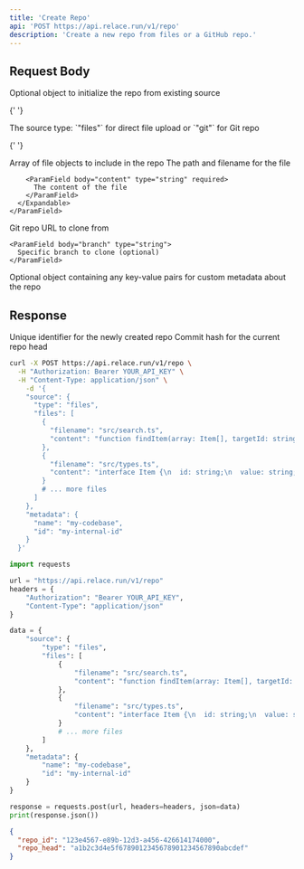 ```yaml
---
title: 'Create Repo'
api: 'POST https://api.relace.run/v1/repo'
description: 'Create a new repo from files or a GitHub repo.'
---
```


## Request Body

<ParamField body="source" type="object">
  Optional object to initialize the repo from existing source

  <Expandable title="properties" defaultOpen={false}>

{' '}

<ParamField body="type" type="string" required>
  The source type: `"files"` for direct file upload or `"git"` for Git repo
</ParamField>

{' '}

<Tabs>
  <Tab title="From Files">
    <ParamField body="files" type="array" required>
      Array of file objects to include in the repo
      <Expandable title="properties" defaultOpen={false}>
        <ParamField body="filename" type="string" required>
          The path and filename for the file
        </ParamField>

        <ParamField body="content" type="string" required>
          The content of the file
        </ParamField>
      </Expandable>
    </ParamField>

  </Tab>

  <Tab title="From Git Repo">
    <ParamField body="url" type="string" required>
      Git repo URL to clone from
    </ParamField>

    <ParamField body="branch" type="string">
      Specific branch to clone (optional)
    </ParamField>

  </Tab>
</Tabs>

  </Expandable>
</ParamField>

<ParamField body="metadata" type="object">
  Optional object containing any key-value pairs for custom metadata about the
  repo
</ParamField>

## Response

<ResponseField name="repo_id" type="string">
  Unique identifier for the newly created repo
</ResponseField>

<ResponseField name="repo_head" type="string">
  Commit hash for the current repo head
</ResponseField>

<RequestExample>

```bash cURL
curl -X POST https://api.relace.run/v1/repo \
  -H "Authorization: Bearer YOUR_API_KEY" \
  -H "Content-Type: application/json" \
    -d '{
    "source": {
      "type": "files",
      "files": [
        {
          "filename": "src/search.ts",
          "content": "function findItem(array: Item[], targetId: string): Item | undefined {\n  for (let i = 0; i < array.length; i++) {\n    const item = array[i];\n    if (item.id === targetId) {\n      return item;\n    }\n  }\n  return undefined;\n}"
        },
        {
          "filename": "src/types.ts",
          "content": "interface Item {\n  id: string;\n  value: string;\n  metadata?: Record<string, unknown>;\n}"
        }
        # ... more files
      ]
    },
    "metadata": {
      "name": "my-codebase",
      "id": "my-internal-id"
    }
  }'
```

```python Python
import requests

url = "https://api.relace.run/v1/repo"
headers = {
    "Authorization": "Bearer YOUR_API_KEY",
    "Content-Type": "application/json"
}

data = {
    "source": {
        "type": "files",
        "files": [
            {
                "filename": "src/search.ts",
                "content": "function findItem(array: Item[], targetId: string): Item | undefined {\n  for (let i = 0; i < array.length; i++) {\n    const item = array[i];\n    if (item.id === targetId) {\n      return item;\n    }\n  }\n  return undefined;\n}"
            },
            {
                "filename": "src/types.ts",
                "content": "interface Item {\n  id: string;\n  value: string;\n  metadata?: Record<string, unknown>;\n}"
            }
            # ... more files
        ]
    },
    "metadata": {
        "name": "my-codebase",
        "id": "my-internal-id"
    }
}

response = requests.post(url, headers=headers, json=data)
print(response.json())
```

</RequestExample>

<ResponseExample>

```json Response
{
  "repo_id": "123e4567-e89b-12d3-a456-426614174000",
  "repo_head": "a1b2c3d4e5f6789012345678901234567890abcdef"
}
```

</ResponseExample>
